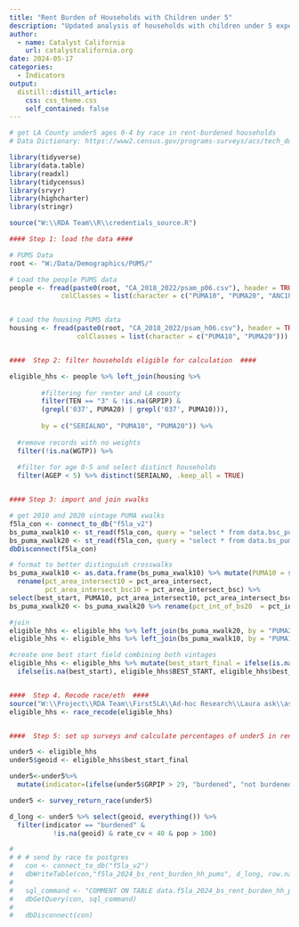 ```yaml
---
title: "Rent Burden of Households with Children under 5"
description: "Updated analysis of households with children under 5 experiencing rent burden in Los Angeles county as part of Catalyst California annual updates of key indicators."
author:
  - name: Catalyst California
    url: catalystcalifornia.org
date: 2024-05-17
categories:
  - Indicators
output:
  distill::distill_article:
    css: css_theme.css
    self_contained: false
---
```



```r

# get LA County under5 ages 0-4 by race in rent-burdened households
# Data Dictionary: https://www2.census.gov/programs-surveys/acs/tech_docs/pums/data_dict/PUMS_Data_Dictionary_2018-2022.pdf

library(tidyverse)
library(data.table)
library(readxl)
library(tidycensus)
library(srvyr)
library(highcharter)
library(stringr)

source("W:\\RDA Team\\R\\credentials_source.R")

```

```r

#### Step 1: load the data ####

# PUMS Data
root <- "W:/Data/Demographics/PUMS/"

# Load the people PUMS data
people <- fread(paste0(root, "CA_2018_2022/psam_p06.csv"), header = TRUE, data.table = FALSE,
             colClasses = list(character = c("PUMA10", "PUMA20", "ANC1P", "ANC2P", "HISP", "RAC1P", "RAC2P", "RAC3P", "RACAIAN", "RACPI", "RACNH")))


# Load the housing PUMS data
housing <- fread(paste0(root, "CA_2018_2022/psam_h06.csv"), header = TRUE, data.table = FALSE,
                 colClasses = list(character = c("PUMA10", "PUMA20")))


####  Step 2: filter households eligible for calculation  #### 

eligible_hhs <- people %>% left_join(housing %>% 
      
        #filtering for renter and LA county                               
        filter(TEN == "3" & !is.na(GRPIP) & 
        (grepl('037', PUMA20) | grepl('037', PUMA10))), 
                                             
        by = c("SERIALNO", "PUMA10", "PUMA20")) %>%
  
  #remove records with no weights
  filter(!is.na(WGTP)) %>%
  
  #filter for age 0-5 and select distinct households
  filter(AGEP < 5) %>% distinct(SERIALNO, .keep_all = TRUE)


#### Step 3: import and join xwalks

# get 2010 and 2020 vintage PUMA xwalks
f5la_con <- connect_to_db("f5la_v2")
bs_puma_xwalk10 <- st_read(f5la_con, query = "select * from data.bsc_puma_crosswalk_2022")
bs_puma_xwalk20 <- st_read(f5la_con, query = "select * from data.bs_puma_xwalk24")
dbDisconnect(f5la_con)

# format to better distinguish crosswalks
bs_puma_xwalk10 <- as.data.frame(bs_puma_xwalk10) %>% mutate(PUMA10 = substr(geoid10, 3, 7)) %>%
  rename(pct_area_intersect10 = pct_area_intersect,
         pct_area_intersect_bsc10 = pct_area_intersect_bsc) %>%
select(best_start, PUMA10, pct_area_intersect10, pct_area_intersect_bsc10)
bs_puma_xwalk20 <- bs_puma_xwalk20 %>% rename(pct_int_of_bs20  = pct_int_of_bs)

#join
eligible_hhs <- eligible_hhs %>% left_join(bs_puma_xwalk20, by = "PUMA20")
eligible_hhs <- eligible_hhs %>% left_join(bs_puma_xwalk10, by = "PUMA10")

#create one best start field combining both vintages
eligible_hhs <- eligible_hhs %>% mutate(best_start_final = ifelse(is.na(eligible_hhs$best_start) & is.na(eligible_hhs$BEST_START), NA, 
  ifelse(is.na(best_start), eligible_hhs$BEST_START, eligible_hhs$best_start)))


####  Step 4. Recode race/eth  ####
source("W:\\Project\\RDA Team\\First5LA\\Ad-hoc Research\\Laura ask\\ask_functions.R")
eligible_hhs <- race_recode(eligible_hhs)


####  Step 5: set up surveys and calculate percentages of under5 in rent-burdened households by race/ethnicity  ####

under5 <- eligible_hhs
under5$geoid <- eligible_hhs$best_start_final

under5<-under5%>%
  mutate(indicator=(ifelse(under5$GRPIP > 29, "burdened", "not burdened")))

under5 <- survey_return_race(under5)

d_long <- under5 %>% select(geoid, everything()) %>% 
  filter(indicator == "burdened" &
           !is.na(geoid) & rate_cv < 40 & pop > 100)

# 
# # # send by race to postgres
#   con <- connect_to_db("f5la_v2")
#   dbWriteTable(con,"f5la_2024_bs_rent_burden_hh_pums", d_long, row.names = FALSE)
#  
#   sql_command <- "COMMENT ON TABLE data.f5la_2024_bs_rent_burden_hh_pums IS 'Under 5 rent burden created in W:/Project/RDA Team/First5LA/First 5 LA Data Hub Year 5 2024/R/analysis/region-rent-burden_hh.Rmd.';"
#   dbGetQuery(con, sql_command)
#  
#   dbDisconnect(con)

```


